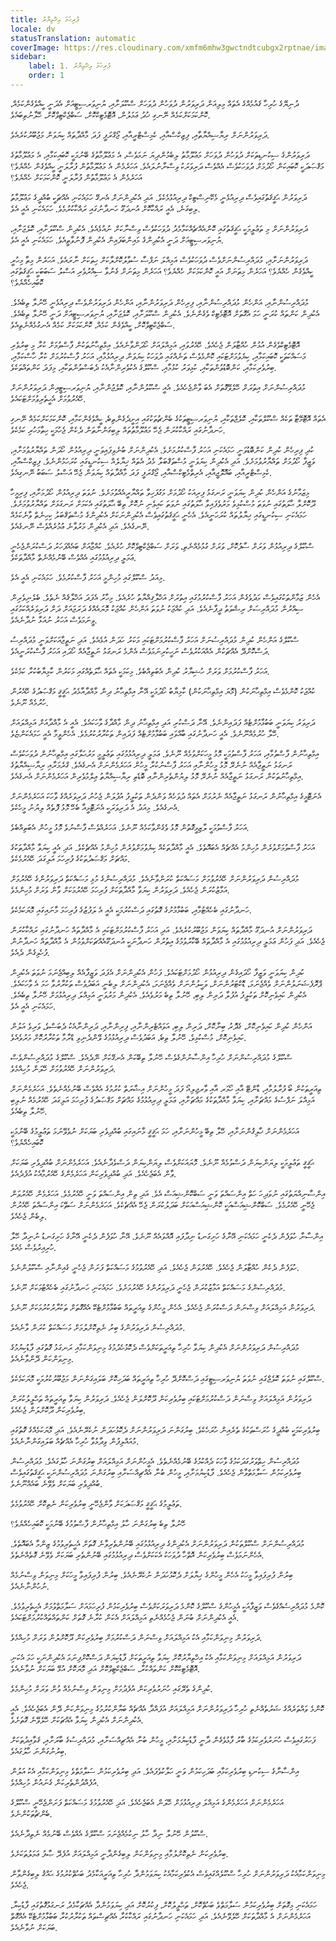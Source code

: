 ```yaml
---
title: ފުރިހަމަ އިޚްތިޔާރު
locale: dv
statusTranslation: automatic
coverImage: https://res.cloudinary.com/xmfm6mhw3gwctndtcubgx2rptnae/image/upload/v1740337243/small_cover_educacion_fundamental_a051170f1c.webp
sidebar:
    label: 1. ފުރިހަމަ އިޚްތިޔާރު
    order: 1
---
```

ދުނިޔޭގެ ހުރިހާ ޤައުމެއްގެ އެތައް މިލިއަން ދަރިވަރުން ދުވަހުން ދުވަހަށް ސްކޫލަށާއި، ޔުނިވަރސިޓީއަށް އެދަނީ ކީއްވެގެންކަމެއް، ކޮންކަމަކަށްކަމެއް ނޭނގި ޚުދު ޢަމަލުން، އޮޓޮމެޓިކްކޮށް، ސަބްޖެކްޓިވްކޮށް، ހޭލާނުތިބައެވެ.

ދަރިވަރުންނަށް ރިޔާޟިއްޔާތާއި، ފިޒިކްސްއާއި، ކެމިސްޓްރީއާއި، ޖޯގްރަފީ ފަދަ މާއްދާތައް ކިޔަވަން މަޖުބޫރުކުރެއެވެ.

ދަރިވަރުންގެ ސިކުނޑިތަކަށް ދުވަހުން ދުވަހަށް މަޢުލޫމާތު ލިބެމުންދިޔަ ނަމަވެސް، އެ މަޢުލޫމާތުގެ ބޭނުމަކީ ކޮބައިކަމާއި، އެ މަޢުލޫމާތުގެ މަޤްޞަދަކީ ކޮބައިކަން ހޯދުމަށް ދުވަހަކުވެސް އެއްވެސް ދަރިވަރަކު ވިސްނާނުލައެވެ. އަހަރެމެން އެ މަޢުލޫމާތުން ފުރާލަނީ ކީއްވެގެން ހެއްޔެވެ؟ އަހަރެމެން އެ މަޢުލޫމާތުން ފުރާލަނީ ކޮންކަމަކަށް ހެއްޔެވެ؟

ދަރިވަރުން ޙަޤީޤަތުގައިވެސް ދިރިއުޅެނީ މެކޭނިސްޓިކް ދިރިއުޅުމެކެވެ. އަދި އެކުދިންނަށް އެނގޭ ހަމައެކަނި އެއްޗަކީ ބުއްދީގެ މަޢުލޫމާތު ލިބިގަނެ، އެއީ ރައްކާކޮށް އުނދަގޫ ހަނދާނުގައި ރައްކާކުރުމެވެ. ހަމައެކަނި އެއީ އެވެ.

ދަރިވަރުންނަށް މި ތަޢުލީމަކީ ޙަޤީޤަތުގައި ކޮންއެއްޗެއްކަމާމެދު ދުވަހަކުވެސް ވިސްނާކަށް ނުއުޅެއެވެ. އެކުދިން ސްކޫލަށާއި، ކޮލެޖަށާއި، ޔުނިވަރސިޓީއަށް ދަނީ އެކުދިންގެ މައިންބަފައިން އެކުދިން ފޮނުވާތީއެވެ. ހަމައެކަނި އެއީ އެވެ.

ދަރިވަރުންނަށާއި، މުދައްރިސުންނަށްވެސް ދުވަހަކުވެސް އަމިއްލަ ނަފްސާ ސުވާލުކޮށްލާކަށް ހިތަކަށް ނާރައެވެ. އަހަރެން މިތާ މިހުރީ ކީއްވެގެން ހެއްޔެވެ؟ އަހަރެން މިތަނަށް އައީ ކޮންކަމަކަށް ހެއްޔެވެ؟ އަހަރެން މިތަނަށް ގެނުވާ ސިއްރުވެރި އަސްލު ސަބަބަކީ ޙަޤީޤަތުގައި ކޮބައިހެއްޔެވެ؟

މުދައްރިސުންނާއި، އަންހެން މުދައްރިސުންނާއި، ފިރިހެން ދަރިވަރުންނާއި، އަންހެން ދަރިވަރުންވެސް ދިރިއުޅެނީ ހޭނުލާ ތިބެއެވެ. އެކުދިން ކަންތައް ކުރަނީ ހަމަ އެގޮތަށް އޮޓޮމެޓިކް ވެގެންނެވެ. އެކުދިން ސްކޫލަށާއި، ކޮލެޖަށާއި، ޔުނިވަރސިޓީއަށް ދަނީ ހޭނުލާ ތިބެއެވެ. ސަބްޖެކްޓިވްކޮށް، ކީއްވެގެން ކަމެއް، ކޮންކަމަކަށް ކަމެއް އެނގުމެއްނެތިއެވެ.

އޮޓޮމެޓިކްވެގެން އުޅުން ހުއްޓާލަން ޖެހެއެވެ. ހޭއެރުވައި، އަމިއްލައަށް ހޯދަންވާނެއެވެ. އިމްތިޙާނުތަކުން ފާސްވުމަށް ކުރާ މި ބިރުވެރި މަސައްކަތަކީ ކޮބައިކަމާއި، ކިޔެވުމަށްޓަކައި ކޮންމެވެސް ތަނެއްގައި ދުވަހަކު ކިޔަވަން ދިރިއުޅުމާއި، އަހަރު ފާސްކުރުމަށް ކުރާ ހާސްކަމާއި، ބިރުވެރިކަމާއި، ކަންބޮޑުވުންތަކާއި، ކުޅިވަރު ކުޅުމާއި، ސްކޫލްގެ އެކުވެރިންނާއެކު ދެބަސްވުންތަކާއި، މިފަދަ ކަންތައްތަކެވެ.

މުދައްރިސުންނަށް އިތުރަށް ހޭލެވޭގޮތަށް އެބަ ވާންޖެހެއެވެ. އެއީ ސްކޫލުންނާއި، ކޮލެޖުންނާއި، ޔުނިވަރސިޓީއިން ދަރިވަރުންނަށް ހޭއެރުވުމަށް އެހީތެރިވުމަށްޓަކައެވެ.

އެތައް އޮޓޮމޭޓާ ތަކެއް ސްކޫލްތަކާއި، ކޮލެޖްތަކާއި، ޔުނިވަރސިޓީތަކުގެ ބެންޗުތަކުގައި އިށީދެގެންތިބެ، ކީއްވެގެންކަމާއި، ކޮންކަމަކަށްކަމެއް ނޭނގި ހަނދާނުގައި ރައްކާކުރަން ޖެހޭ މަޢުލޫމާތުތައް ލިބިގަންނާތަން ދެކެން ޖެހުމަކީ ހިތާމަހުރި ކަމެކެވެ.

ކުދި ފިރިހެން ކުދިން ކަންބޮޑުވަނީ ހަމައެކަނި އަހަރު ފާސްކުރުމަށެވެ. އެކުދިންނަށް ބުނެވިފައިވަނީ ދިރިއުޅުން ހޯދަން ތައްޔާރުވުމަށާއި، ވަޒީފާ ހޯދުމަށް ތައްޔާރުވުމަށެވެ. އަދި އެކުދިން ކިޔަވަނީ މުސްތަޤްބަލާ މެދު އެތައް ޚިޔާލެއް ސިކުނޑީގައި ކުރަހަމުންނެވެ. ފިޒިކްސްއާއި، ކެމިސްޓްރީއާއި، ބައޮލޮޖީއާއި، އެރިތްމެޓިކްސްއާއި، ޖޯގްރަފީ ފަދަ މާއްދާތައް ކިޔަވަން ޖެހޭ އަސްލު ސަބަބު ނޭނގިއެވެ.

މިޒަމާނުގެ އަންހެން ކުދިން ކިޔަވަނީ ރަނގަޅު ފިރިއަކު ހޯދުމަށް މަގުފަހިވާ ތައްޔާރީއެއްވުމަށެވެ. ނުވަތަ ދިރިއުޅުން ހޯދުމަށާއި، ފިރިމީހާ ދޫކޮށްލާ ޙާލަތުގައި ނުވަތަ މުސްކުޅިވެ މަރުވެފައިވާ ޙާލަތުގައި ނުވަތަ ކައިވެނި ނުކޮށް ތިބޭ ޙާލަތުގައި އެކަމަށް ރަނގަޅަށް ތައްޔާރުވުމަށެވެ. ހަމައެކަނި ސިކުނޑީގައި ޚިޔާލުތައް ކުރަހަނީއެވެ. އެހެނީ ޙަޤީޤަތުގައިވެސް އެކުދިންނަކަށް އެކުދިންގެ މުސްތަޤްބަލު ކިހިނެތް ވާނެކަމެއް ނޭނގެއެވެ. އަދި އެކުދިން މަރުވާނެ ޢުމުރެއްވެސް ނޭނގެއެވެ.

ސްކޫލްގެ ދިރިއުޅުން ވަރަށް ސާފުކޮށް، ވަރަށް ގުޅުމެއްނެތި، ވަރަށް ސަބްޖެކްޓިވްކޮށް ހުރެއެވެ. ކުއްޖާއަށް ބައެއްފަހަރު ދަސްކުރަންޖެހެނީ ޢަމަލީ ދިރިއުޅުމުގައި އެއްވެސް ބޭނުމެއްނެތް މާއްދާތަކެވެ.

މިއަދު ސްކޫލްގައި މުހިންމީ އަހަރު ފާސްކުރުމެވެ. ހަމައެކަނި އެއީ އެވެ.

އެހެން ޒަމާންތަކުގައިވެސް މަދުވެގެން އަހަރު ފާސްކުރުމުގައި އިތުރަށް އަޚްލާޤިއްޔާތު ހުރެއެވެ. މިހާރު އެފަދަ އަޚްލާޤެއް ނެތެވެ. ބެލެނިވެރިން ސިއްރުން މުދައްރިސަށް ރިޝްވަތު ދީފާނެއެވެ. އަދި ކުއްޖަކު ނުވަތަ އަންހެން ކުއްޖަކު މޮޔައެއްގެ ދަރަޖައަށް ދަށް ދަރިވަރެއްކަމުގައި ވީނަމަވެސް އަހަރު ނުއަޅާ ނުދާނެއެވެ.

ސްކޫލްގެ އަންހެން ކުދިން މުދައްރިސުނަށް އަހަރު ފާސްކުރުމަށްޓަކައި މަކަރު ހަދަން އުޅެއެވެ. އަދި ނަތީޖާއަކަށްވަނީ މުދައްރިސު ދަސްކޮށްދޭ އެއްޗަކުން އެއްއަކުރުވެސް ނަހީކުރިނަމަވެސް އެންމެ ރަނގަޅު ނަތީޖާއެއް ހޯދައި އަހަރު ފާސްކުރަނީއެވެ.

އަހަރު ފާސްކުރުމަށް ވަރަށް ހުޝިޔާރު ކުދިން އެބަތިއްބެވެ. މިކަމަކީ އެތައް ޙާލަތެއްގައި މަކަރުން ކާމިޔާބުކުރާ ކަމެކެވެ.

ކުއްޖަކު ކޮންމެވެސް އިމްތިޙާނަކުން (މޮޔަ އިމްތިޙާނަކުން) ކާމިޔާބު ހޯދުމަކީ އޭނާ އިމްތިޙާނު ދިން މާއްދާއާމެދު ޙަޤީޤީ މަޤްޞަދުގެ ހޭއެރުން ހުރުމެއް ނޫނެވެ.

ދަރިވަރު ކިޔަވަނީ ބަބުޅާމުށްޓެއް ފަދައިންނެވެ. އޭނާ ދަސްކުރި އަދި އިމްތިޙާނު ދިން މާއްދާގެ ވާހަކައެވެ. އެއީ އެ މާއްދާއަށް އަމިއްލައަށް ހޭލާ ހުރުމެއްނޫނެވެ. އެއީ ހަނދާނުގައި ބާއްވައި ބަބުޅާމުށްޓެއް ފަދައިން ތަކުރާރުކުރުމެވެ. އެހެންވީމާ އެއީ ހަމައެކަންޏެވެ.

އިމްތިޙާނުން ފާސްވުމާއި، އަހަރު ފާސްވުމަކީ މޮޅު މީހަކަށްވުމެއް ނޫނެވެ. ޢަމަލީ ދިރިއުޅުމުގައި ތަޢުލީމީ މަރުޙަލާގައި އިމްތިޙާނުން ދުވަހަކުވެސް ރަނގަޅު ނަތީޖާއެއް ނުނެރޭ މޮޅު މީހުންނާއި އަހަރު ފާސްނުކުރާ މީހުން އަހަރެމެންނަށް އެނގެއެވެ. ގްރެމަރާއި ރިޔާޟިއްޔާތުގެ އިމްތިޙާނުތަކުން ރަނގަޅު ނަތީޖާއެއް ނުނެރޭ މޮޅު ލިޔުންތެރިންނާއި ބޮޑެތި ރިޔާޟިއްޔާތު ޢިލްމުވެރިން އަހަރެމެންނަށް އެނގެއެވެ.

އެނަޓޮމީގެ އިމްތިޙާނުން ރަނގަޅު ނަތީޖާއެއް ނެރުމަށް އެތައް ދުވަހެއް ވަންދެން ތަކުލީފު އުފުލަން ޖެހުނު ދަރިވަރެއްގެ ވާހަކަ އަހަރެމެންނަށް އެނގެއެވެ. މިއަދު އެ ދަރިވަރަކީ އެނަޓޮމީއާ ބެހޭ މޮޅު ފޮތެއް ލިޔުނު މީހެކެވެ.

އަހަރު ފާސްވުމަކީ ލާޒިމީގޮތުން މޮޅު ވެގެންވާކަމެއް ނޫނެވެ. އަހަރެއްވެސް ފާސްނުވެ މޮޅު މީހުން އެބަތިއްބެވެ.

އަހަރު ފާސްވުމަށްވުރެން މުހިންމު އެއްޗެއް އެބައޮތެވެ. އެއީ މާއްދާތަކެއް ކިޔެވުމަށްވުރެން މުހިންމު އެއްޗެކެވެ. އަދި އެއީ ކިޔަވާ މާއްދާތަކުގެ މައްޗަށް މަޤްޞަދުތަކުގެ ފުރިހަމަ އަލިގަދަ ހޭއެރުމެކެވެ.

މުދައްރިސުން ދަރިވަރުންނަށް ހޭއެރުވުމަށް މަސައްކަތް ކުރަންވާނެއެވެ. މުދައްރިސުންގެ މުޅި މަސައްކަތް ދަރިވަރުންގެ ހޭއެރުމަށް އަމާޒުކުރަން ޖެހެއެވެ. ދަރިވަރުން ކިޔަވާ މާއްދާތަކަށް ފުރިހަމަ ހޭއެރުމަކަށް ވާން ވަރަށް މުހިންމެވެ.

ހަނދާނުގައި ބެހެއްޓުމާއި، ބަބުޅާމުށުގެ ގޮތުގައި ދަސްކުރުމަކީ އެއީ އެ ލަފުޒުގެ ފުރިހަމަ މާނައިގައި މޮޔަކަމެކެވެ.

ދަރިވަރުންނަށް އުނދަގޫ މާއްދާތައް ކިޔަވަން މަޖުބޫރުކުރެއެވެ. އަދި އަހަރު ފާސްކުރުމަށްޓަކައި އެ މާއްދާތައް ހަނދާނުގައި ރައްކާކުރަން ޖެހެއެވެ. އަދި ފަހުން ޢަމަލީ ދިރިއުޅުމުގައި އެ މާއްދާތައް ބޭކާރުވުމުގެ އިތުރުން ހަނދާނަކީ އުނދަގޫއެއްޗަކަށްވުމުން އެ މާއްދާތައް ހަނދާނުން ފުހެވިގެން ދެއެވެ.

ކުދިން ކިޔަވަނީ ވަޒީފާ ހޯދައިގެން ދިރިއުޅުން ހޯދުމަށްޓަކައެވެ. ފަހުން އެކުދިންނަށް އެފަދަ ވަޒީފާއެއް ލިބިއްޖެނަމަ ނުވަތަ އެކުދިން ޕްރޮފެޝަނަލުންނަށް ވެއްޖެނަމަ، ޑޮކްޓަރުންނަށް، ވަކީލުންނަށް ވެއްޖެނަމަ، އެކުދިންނަށް ލިބެނީ އަބަދުވެސް ތަކުރާރުވާ ހަމަ އެ ވާހަކައެވެ. އެކުދިން ކައިވެނިކޮށް ތަކުލީފު އުފުލާ ދަރިން ލިބި، ހޭނުލާ ތިބެ މަރުވެއެވެ. އެކުދިން މަރުވަނީ އަމިއްލަ ދިރިއުޅުމަށް ހޭނުލާ ތިބެއެވެ. ހަމައެކަނި އެއީ އެވެ.

އަންހެން ކުދިން ކައިވެނިކޮށް، ގެދޮރު ބިނާކޮށް، ދަރިން ލިބި، އަވައްޓެރިންނާއި، ފިރިންނާއި، ދަރިންނާއެކު ދެބަސްވެ، ވަރިވެ އަލުން ކައިވެނިކޮށް، މުސްކުޅިވެ، ހޭނުލާ ތިބެ، އަބަދުވެސް ދިރިއުޅުމުގެ ވޭންދެނިވި ޑްރާމާ ތަކުރާރުކޮށް މަރުވެއެވެ.

ސްކޫލްގެ މުދައްރިސުންނަށް ހުރިހާ އިންސާނުންގެވެސް ހޭނުލާ ތިބޭކަން އެނގޭކަށް ނޭދެއެވެ. ސްކޫލްގެ މުދައްރިސުންވެސް ދަރިވަރުންނަށް ހޭއެރުވުމަށް ހޭލަން މުހިއްމެވެ.

ތިއަރީތަކުން ބޯ ފުރާލުމާއި، ޑާންޓޭ އާއި ހޯމަރ އާއި ވާރޖިލިއޯ ފަދަ މީހުންނަށް އިޝާރަތް ކުރުމުގެ އެއްވެސް ބޭނުމެއްނެތެވެ. އަހަރެމެންނަށް އަމިއްލަ ނަފްސުގެ މައްޗަށާއި، ކިޔަވާ މާއްދާތަކުގެ މައްޗަށާއި، ޢަމަލީ ދިރިއުޅުމުގެ މައްޗަށް މަޤްޞަދުގެ ފުރިހަމަ އަލިގަދަ ހޭއެރުމެއް ނުލިބި ހޭނުލާ ތިބެއެވެ.

އަހަރެމެންނަށް ޚާލިޤުންނަށާއި، ހޭލާ ތިބޭ މީހުންނަށާއި، ހަމަ ޙަޤީޤީ މާނައިގައި ބުއްދިވެރި ބަޔަކަށް ނުވެވޭނަމަ ތަޢުލީމުގެ ބޭނުމަކީ ކޮބައިހެއްޔެވެ؟

ޙަޤީޤީ ތަޢުލީމަކީ ލިޔަންކިޔަން ދަސްވުމެއް ނޫނެވެ. މޮޔައަކަށްވެސް ލިޔަންކިޔަން ދަސްވެދާނެއެވެ. އަހަރެމެންނަށް ބުއްދިވެރި ބަޔަކަށް ވާން އެބަޖެހެއެވެ. އަދި ބުއްދިވެރިކަން އަހަރެމެންގެ ހޭއެރުމާއެކު އުފެދެއެވެ.

އިންސާނިއްޔަތުގައި ނުވަދިހަ ހަތް އިންސައްތަ ވަނީ ސަބްކޮންޝިއަސް އެވެ. އަދި ތިން އިންސައްތަ ވަނީ ހޭއެރުމެވެ. އަހަރެމެން ހޭއެރުވަން ޖެހޭނީ ހޭއެރުމެވެ. ސަބްކޮންޝިއަސްއަކީ ކޮންޝިއަސްއަކަށް ބަދަލުކުރަން ޖެހޭ އެއްޗެކެވެ. އަހަރެމެންނަށް ސަތޭކަ އިންސައްތަ ހޭއެރުން ލިބެން ޖެހެއެވެ.

އިންސާނާ ހުވަފެން ދެކެނީ ހަމައެކަނި އޭނާގެ ހަށިގަނޑު ނިދާފައި އޮއްވައެއް ނޫނެވެ. އޭނާ ހުވަފެން ދެކެނީ އޭނާގެ ހަށިގަނޑު ނުނިދާ ހޭލާ ހުރިއިރުވެސް މެއެވެ.

ހުވަފެން ދެކެން ހުއްޓާލަން ޖެހެއެވެ. ހޭއެރުވަން ޖެހެއެވެ. އަދި ހޭއެރުވުމުގެ މަސައްކަތް ފަށަން ޖެހެނީ ގެއިންނާއި ސްކޫލުންނެވެ.

މުދައްރިސުންގެ މަސައްކަތް އަމާޒުކުރަން ޖެހެނީ ދަރިވަރުންގެ ހޭއެރުމަށެވެ. ހަމައެކަނި ހަނދާނުގައި ބެހެއްޓުމަކަށް ނޫނެވެ.

ދަރިވަރުން އަމިއްލައަށް ވިސްނަން ދަސްކުރަން ޖެހެއެވެ. އެހެން މީހުންގެ ތިއަރީތައް ބަބުޅާމުށްޓެކޭ އެއްގޮތަށް ތަކުރާރުކުރުމަކަށް ނޫނެވެ.

މުދައްރިސުން ދަރިވަރުންގެ ބިރު ނެތިކޮށްލުމަށް މަސައްކަތް ކުރަން ވާނެއެވެ.

މުދައްރިސުން ދަރިވަރުންނަށް އެކުދިން ކިޔަވާ ހުރިހާ ތިއަރީތަކަށްވެސް ދެކޮޅުހެދުމުގެ މިނިވަންކަމާއި ރަނގަޅު ގޮތުގައި ފާޑުކިޔުމުގެ މިނިވަންކަން ދޭންވާނެއެވެ.

ސްކޫލްގައި ނުވަތަ ކޮލެޖްގައި ނުވަތަ ޔުނިވަރސިޓީގައި ދަސްކޮށްދޭ ހުރިހާ ތިއަރީތައް ބަދަހިކޮށް ބަލައިގަންނަން މަޖުބޫރުކުރުމަކީ މޮޔަކަމެކެވެ.

ދަރިވަރުން އަމިއްލައަށް ވިސްނަން ދަސްކުރުމަށްޓަކައި ބިރުވެރިކަން ދޫކޮށްލަން ޖެހެއެވެ. ދަރިވަރުން ކިޔަވާ ތިއަރީތައް ތަޙްލީލުކުރަން ބިރުވެރިކަން ދޫކޮށްލަން ޖެހެއެވެ.

ބިރުވެރިކަމަކީ ބުއްދީގެ ހުރަސްތަކުގެ ތެރެއިން ހުރަހެކެވެ. ބިރުގަންނަ ދަރިވަރުންނަށް ދެކޮޅުހަދަން ނުކެރޭނެއެވެ. އަދި މޮޔަކަމެއްގެ ގޮތުގައި މުއައްލިފުން ވިދާޅުވާ ހުރިހާ އެއްޗެއް ބަލައިގަންނާނެއެވެ.

މުދައްރިސުން ހިތްވަރުގަދަކަމުގެ ވާހަކަ ދެއްކުމުގެ ބޭނުމެއްނެތެވެ. އެމީހުންނަށް އަމިއްލައަށް ބިރުގަންނަ ހާލުގައެވެ. މުދައްރިސުން ބިރުވެރިކަމުން ސަލާމަތްވާން ޖެހެއެވެ. ފާޑުކިޔުމަށާއި، މީހުން ބުނާ އެއްޗިއްސަށާއި ބިރުގަންނަ މުދައްރިސުންނަކީ ޙަޤީޤަތުގައިވެސް ބުއްދިވެރި ބަޔަކަށް ވެވޭނެ ބައެއްނޫނެވެ.

ތަޢުލީމުގެ ޙަޤީޤީ މަޤްޞަދަކަށް ވާންޖެހޭނީ ބިރުވެރިކަން ނެތިކޮށް ހޭއެރުވުމެވެ.

ހޭނުލާ ތިބެ ބިރުގަންނަ ހާލު އިމްތިޙާނުން ފާސްވުމުގެ ބޭނުމަކީ ކޮބައިހެއްޔެވެ؟

މުދައްރިސުންނަށް ސްކޫލްތަކުން ދަރިވަރުންނަށް އެކުދިންގެ ދިރިއުޅުމުގައި ބޭނުންތެރިވާނެ ގޮތަށް އެހީތެރިވުމުގެ ޒިންމާ އެބައޮތެވެ. އެހެންނަމަވެސް ބިރުވެރިކަން އޮތްހާ ދުވަހަކު އެކަކަށްވެސް ދިރިއުޅުމުގައި ބޭނުންތެރި ބަޔަކަށް ވެވޭނެ ގޮތެއްނެތެވެ.

ބިރުން ފުރިފައިވާ މީހަކު އެހެން މީހުންގެ ޚިޔާލަށް ދެކޮޅުހަދަން ނުކެރޭނެއެވެ. ބިރުން ފުރިފައިވާ މީހަކަށް މިނިވަން ވިސްނުމެއް ނުހުންނާނެއެވެ.

ކޮންމެ މުދައްރިސެއްގެވެސް ވަޒީފާއަކީ އެމީހުންގެ ސްކޫލްގެ ކޮންމެ ދަރިވަރަކަށްވެސް ބިރުވެރިކަމުން ފުރިހަމައަށް ސަލާމަތްވުމަށް އެހީތެރިވުމެވެ. އެއީ އެކުދިންނަށް ބުނަން ޖެހުމެއްނެތި އަމިއްލައަށް އެކަން ކުރާނެ ގޮތަށް ކަންތައްތައްކުރުމަށްޓަކައެވެ.

ދަރިވަރުން މިނިވަންކަމާއި އެކު އަމިއްލައަށް ވިސްނަން ދަސްކުރުމަށް ބިރުވެރިކަން ދޫކޮށްލުން ވަރަށް މުހިއްމެވެ.

ދަރިވަރުން އަމިއްލައަށް މިނިވަންކަމާއި އެކު އިޚްތިޔާރުކޮށް ކިޔަވާ ތިއަރީތަކަށް ފާޑުކިޔަން ދަސްކޮށްފިނަމަ އެކުދިންނަކީ ހަމަ އެކަނި އޮޓޮމެޓިކްކޮށް ކަންތައްކުރާ، ސަބްޖެކްޓިވްކޮށް އަދި މޮޔަކޮށް އުޅޭ ބަޔަކަށް ނުވާނެއެވެ.

ކުދިންގެ ތެރޭގައި ހުނަރުވެރިކަން އުފެދުމަށް މިނިވަން ވިސްނުމެއް ވުން ވަރަށް މުހިންމެވެ.

ކޮންމެ ވައްތަރެއްގެ ޝަރުތެއްނެތި ހުރިހާ ދަރިވަރުންނަށް އަމިއްލައަށް އުފައްދާ އެއްޗެއް ބަޔާންކުރުމުގެ މިނިވަންކަން ދޭން އެބަޖެހެއެވެ. އެއީ އެކުދިންނަށް އެކުދިން ކިޔަވާ އެއްޗަކަށް ހޭލެވޭނެ ގޮތަށެވެ.

ފަހަރުގައިވެސް ހުނަރުވެރިކަމުގެ ބާރު ފާޅުވެގެން ދާނީ ފާޑުކިޔުމަށާއި، މީހުން ބުނާ އެއްޗިއްސަށާއި، މުދައްރިސުގެ ބާރަށާއި، ޤަވާއިދުތަކަށް ބިރުނުގަންނަ ހާލުގައެވެ.

އިންސާނާގެ ސިކުނޑި ބިރުވެރިކަމާއި ބަދަހިކަމުން ވަނީ ހަލާކުވެފައެވެ. އަދި ބިރުވެރިކަމުން ސަލާމަތްވެ މިނިވަންކަމާއި އެކު އަލުން އުފެއްދުންތެރިކަން ގެނައުން މުހިއްމެވެ.

އަހަރެމެންނަށް އަހަރެމެންގެ އަމިއްލަ ދިރިއުޅުމަށް ހޭލަން އެބަޖެހެއެވެ. އަދި ހޭއެރުވުމުގެ މަސައްކަތް ފަށަންޖެހޭނީ ސްކޫލްގެ ބެންޗުތަކުންނެވެ.

ސްކޫލުން ހޭނުލާ ނިދާ ހާލު ނިކުމެއްޖެނަމަ ސްކޫލްގެ އެއްވެސް ބޭނުމެއް ނެތިދާނެއެވެ.

ބިރުވެރިކަން ނެތިކޮށްލުމާއި މިނިވަންކަން ލިބިގެންދާނީ އަމިއްލައަށް އުފެދޭ ޞާފު ޢަމަލުތަކަށެވެ.

މިނިވަންކަމާއެކު ދަރިވަރުންނަށް ހުރިހާ ސްކޫލެއްގައިވެސް އެކުވެރިކަމާއެކު ކިޔަވަމުންދާ ހުރިހާ ތިއަރީއަކާމެދު ބަޙުޘްކުރުމުގެ ޙައްޤު ލިބިގެންވާން ޖެހެއެވެ.

ހަމައެކަނި މިގޮތަށް ބިރުވެރިކަމުން ސަލާމަތްވެ ބަޙުޘްކޮށް، ތަޙްލީލުކޮށް، ފިކުރުކޮށް އަދި ކިޔަވަމުންދާ އެއްޗަކާމެދު ރަނގަޅުގޮތުގައި ފާޑުކިޔާ، އަހަރެމެންނަށް އެ މާއްދާތަކަށް ހޭލެވޭނެއެވެ. އަދި ހަމައެކަނި ހަނދާނުގައި ރައްކާކުރާ އެއްޗިސްތައް ތަކުރާރުކުރާ ބަބުޅާމުށްޓެކޭ އެއްގޮތް ބަޔަކަށް ނުވާނެއެވެ.

